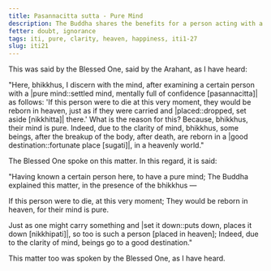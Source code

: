```yaml
---
title: Pasannacitta sutta - Pure Mind
description: The Buddha shares the benefits for a person acting with a pure mind based on his direct knowledge.
fetter: doubt, ignorance
tags: iti, pure, clarity, heaven, happiness, iti1-27
slug: iti21
---
```


This was said by the Blessed One, said by the Arahant, as I have heard:

"Here, bhikkhus, I discern with the mind, after examining a certain person with a \|pure mind::settled mind, mentally full of confidence [pasannacitta]| as follows: 'If this person were to die at this very moment, they would be reborn in heaven, just as if they were carried and |placed::dropped, set aside [nikkhitta]| there.' What is the reason for this? Because, bhikkhus, their mind is pure. Indeed, due to the clarity of mind, bhikkhus, some beings, after the breakup of the body, after death, are reborn in a \|good destination::fortunate place [sugati]|, in a heavenly world."

The Blessed One spoke on this matter. In this regard, it is said:

"Having known a certain person here,
to have a pure mind;
The Buddha explained this matter,
in the presence of the bhikkhus —

If this person were to die,
at this very moment;
They would be reborn in heaven,
for their mind is pure.

Just as one might carry something and \|set it down::puts down, places it down [nikkhipati]|,
so too is such a person [placed in heaven];
Indeed, due to the clarity of mind,
beings go to a good destination."

This matter too was spoken by the Blessed One, as I have heard.